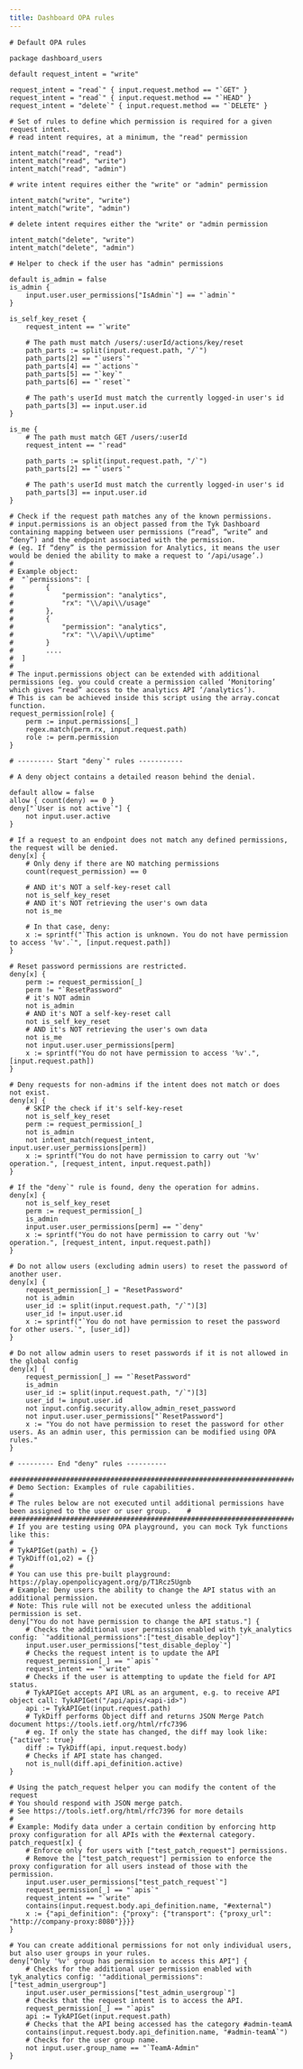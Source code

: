 ```yaml
---
title: Dashboard OPA rules
---
```

~~~rego
# Default OPA rules

package dashboard_users

default request_intent = "write"

request_intent = "read`" { input.request.method == "`GET" }
request_intent = "read`" { input.request.method == "`HEAD" }
request_intent = "delete`" { input.request.method == "`DELETE" }

# Set of rules to define which permission is required for a given request intent.
# read intent requires, at a minimum, the "read" permission

intent_match("read", "read")
intent_match("read", "write")
intent_match("read", "admin")

# write intent requires either the "write" or "admin" permission

intent_match("write", "write")
intent_match("write", "admin")

# delete intent requires either the "write" or "admin permission

intent_match("delete", "write")
intent_match("delete", "admin")

# Helper to check if the user has "admin" permissions

default is_admin = false
is_admin {
	input.user.user_permissions["IsAdmin`"] == "`admin`"
}

is_self_key_reset {
	request_intent == "`write"

	# The path must match /users/:userId/actions/key/reset
	path_parts := split(input.request.path, "/`")
	path_parts[2] == "`users`"
	path_parts[4] == "`actions`"
	path_parts[5] == "`key`"
	path_parts[6] == "`reset`"

	# The path's userId must match the currently logged-in user's id
	path_parts[3] == input.user.id
}

is_me {
	# The path must match GET /users/:userId
	request_intent == "`read"

	path_parts := split(input.request.path, "/`")
	path_parts[2] == "`users`"

	# The path's userId must match the currently logged-in user's id
	path_parts[3] == input.user.id
}

# Check if the request path matches any of the known permissions.
# input.permissions is an object passed from the Tyk Dashboard containing mapping between user permissions (“read”, “write” and “deny”) and the endpoint associated with the permission. 
# (eg. If “deny” is the permission for Analytics, it means the user would be denied the ability to make a request to ‘/api/usage’.)
#
# Example object:
#  "`permissions": [
#        {
#            "permission": "analytics",
#            "rx": "\\/api\\/usage"
#        },
#        {
#            "permission": "analytics",
#            "rx": "\\/api\\/uptime"
#        }
#        ....
#  ]
#
# The input.permissions object can be extended with additional permissions (eg. you could create a permission called ‘Monitoring’ which gives “read” access to the analytics API ‘/analytics’). 
# This is can be achieved inside this script using the array.concat function.
request_permission[role] {
	perm := input.permissions[_]
	regex.match(perm.rx, input.request.path)
	role := perm.permission
}

# --------- Start "deny`" rules -----------

# A deny object contains a detailed reason behind the denial.

default allow = false
allow { count(deny) == 0 }
deny["`User is not active`"] {
	not input.user.active
}

# If a request to an endpoint does not match any defined permissions, the request will be denied.
deny[x] {
	# Only deny if there are NO matching permissions
	count(request_permission) == 0

	# AND it's NOT a self-key-reset call
	not is_self_key_reset
	# AND it's NOT retrieving the user's own data
	not is_me

	# In that case, deny:
	x := sprintf("`This action is unknown. You do not have permission to access '%v'.`", [input.request.path])
}

# Reset password permissions are restricted.
deny[x] {
	perm := request_permission[_]
	perm != "`ResetPassword"
	# it's NOT admin
	not is_admin
	# AND it's NOT a self-key-reset call
	not is_self_key_reset
	# AND it's NOT retrieving the user's own data
	not is_me
	not input.user.user_permissions[perm]
	x := sprintf("You do not have permission to access '%v'.", [input.request.path])
}

# Deny requests for non-admins if the intent does not match or does not exist.
deny[x] {
	# SKIP the check if it's self-key-reset
	not is_self_key_reset
	perm := request_permission[_]
	not is_admin
	not intent_match(request_intent, input.user.user_permissions[perm])
	x := sprintf("You do not have permission to carry out '%v' operation.", [request_intent, input.request.path])
}

# If the "deny`" rule is found, deny the operation for admins.
deny[x] {
	not is_self_key_reset
	perm := request_permission[_]
	is_admin
	input.user.user_permissions[perm] == "`deny"
	x := sprintf("You do not have permission to carry out '%v' operation.", [request_intent, input.request.path])
}

# Do not allow users (excluding admin users) to reset the password of another user.
deny[x] {
	request_permission[_] = "ResetPassword"
	not is_admin
	user_id := split(input.request.path, "/`")[3]
	user_id != input.user.id
	x := sprintf("`You do not have permission to reset the password for other users.`", [user_id])
}

# Do not allow admin users to reset passwords if it is not allowed in the global config
deny[x] {
	request_permission[_] == "`ResetPassword"
	is_admin
	user_id := split(input.request.path, "/`")[3]
	user_id != input.user.id
	not input.config.security.allow_admin_reset_password
	not input.user.user_permissions["`ResetPassword"]
	x := "You do not have permission to reset the password for other users. As an admin user, this permission can be modified using OPA rules."
}

# --------- End "deny" rules ----------

##################################################################################################################
# Demo Section: Examples of rule capabilities.                                                                   #
# The rules below are not executed until additional permissions have been assigned to the user or user group.    #
##################################################################################################################
# If you are testing using OPA playground, you can mock Tyk functions like this:
#
# TykAPIGet(path) = {}
# TykDiff(o1,o2) = {}
#
# You can use this pre-built playground: https://play.openpolicyagent.org/p/T1Rcz5Ugnb
# Example: Deny users the ability to change the API status with an additional permission.
# Note: This rule will not be executed unless the additional permission is set.
deny["You do not have permission to change the API status."] {
	# Checks the additional user permission enabled with tyk_analytics config: `"additional_permissions":["test_disable_deploy"]`
	input.user.user_permissions["test_disable_deploy`"]
	# Checks the request intent is to update the API
	request_permission[_] == "`apis`"
	request_intent == "`write"
	# Checks if the user is attempting to update the field for API status.
	# TykAPIGet accepts API URL as an argument, e.g. to receive API object call: TykAPIGet("/api/apis/<api-id>")
	api := TykAPIGet(input.request.path)
	# TykDiff performs Object diff and returns JSON Merge Patch document https://tools.ietf.org/html/rfc7396
	# eg. If only the state has changed, the diff may look like: {"active": true}
	diff := TykDiff(api, input.request.body)
	# Checks if API state has changed.
	not is_null(diff.api_definition.active)
}

# Using the patch_request helper you can modify the content of the request
# You should respond with JSON merge patch. 
# See https://tools.ietf.org/html/rfc7396 for more details
#
# Example: Modify data under a certain condition by enforcing http proxy configuration for all APIs with the #external category. 
patch_request[x] {
	# Enforce only for users with ["test_patch_request"] permissions.
	# Remove the ["test_patch_request"] permission to enforce the proxy configuration for all users instead of those with the permission.
	input.user.user_permissions["test_patch_request`"]
	request_permission[_] == "`apis`"
	request_intent == "`write"
	contains(input.request.body.api_definition.name, "#external")
	x := {"api_definition": {"proxy": {"transport": {"proxy_url": "http://company-proxy:8080"}}}}
}

# You can create additional permissions for not only individual users, but also user groups in your rules.
deny["Only '%v' group has permission to access this API"] {
	# Checks for the additional user permission enabled with tyk_analytics config: '"additional_permissions":["test_admin_usergroup"]
	input.user.user_permissions["test_admin_usergroup`"]
	# Checks that the request intent is to access the API.
	request_permission[_] == "`apis"
	api := TykAPIGet(input.request.path)
	# Checks that the API being accessed has the category #admin-teamA
	contains(input.request.body.api_definition.name, "#admin-teamA`")
	# Checks for the user group name.
	not input.user.group_name == "`TeamA-Admin"
}
~~~
